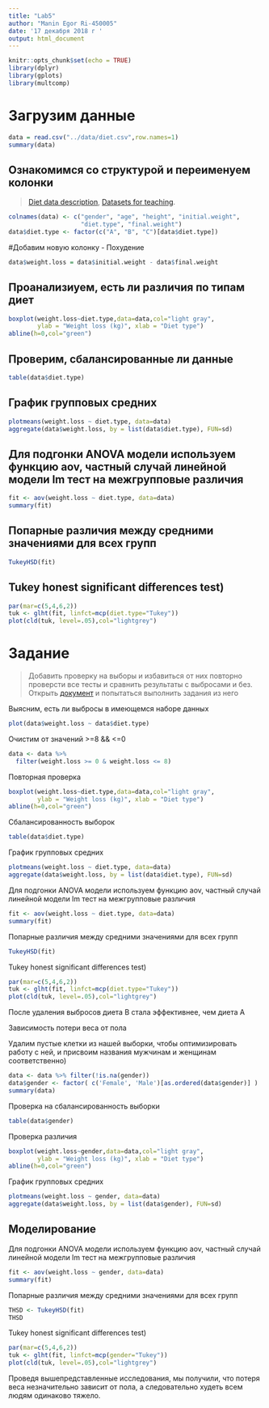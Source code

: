 ```yaml
---
title: "Lab5"
author: "Manin Egor Ri-450005"
date: '17 декабря 2018 г '
output: html_document
---
```

```r
knitr::opts_chunk$set(echo = TRUE)
library(dplyr)
library(gplots)
library(multcomp)
```

# Загрузим данные
```r
data = read.csv("../data/diet.csv",row.names=1)
summary(data)
```

## Ознакомимся со структурой и переименуем колонки
>[Diet data description](https://www.sheffield.ac.uk/polopoly_fs/1.547015!/file/Diet_data_description.docx), [Datasets for teaching](https://www.sheffield.ac.uk/mash/data).

```r
colnames(data) <- c("gender", "age", "height", "initial.weight", 
                    "diet.type", "final.weight")
data$diet.type <- factor(c("A", "B", "C")[data$diet.type])
```

#Добавим новую колонку - Похудение

```r
data$weight.loss = data$initial.weight - data$final.weight
```
## Проанализиуем, есть ли различия по типам диет
```r
boxplot(weight.loss~diet.type,data=data,col="light gray",
        ylab = "Weight loss (kg)", xlab = "Diet type")
abline(h=0,col="green")
```
## Проверим, сбалансированные ли данные
```r
table(data$diet.type)
```
## График групповых средних
```r
plotmeans(weight.loss ~ diet.type, data=data)
aggregate(data$weight.loss, by = list(data$diet.type), FUN=sd)
```
## Для подгонки ANOVA модели используем функцию aov, частный случай линейной модели lm тест на межгрупповые различия
```r
fit <- aov(weight.loss ~ diet.type, data=data)
summary(fit)
```

## Попарные различия между средними значениями для всех групп
```r
TukeyHSD(fit)
```

## Tukey honest significant differences test)
```r
par(mar=c(5,4,6,2))
tuk <- glht(fit, linfct=mcp(diet.type="Tukey"))
plot(cld(tuk, level=.05),col="lightgrey")
```

# Задание
>Добавить проверку на выборы и избавиться от них повторно проверсти все тесты и сравнить результаты с выбросами и без. Открыть [документ](https://www.sheffield.ac.uk/polopoly_fs/1.547015!/file/Diet_data_description.docx) и попытаться выполнить задания из него

Выясним, есть ли выбросы в имеющемся наборе данных
```r
plot(data$weight.loss ~ data$diet.type)
```

Очистим от значений >=8 && <=0
```r
data <- data %>%
  filter(weight.loss >= 0 & weight.loss <= 8)
```

Повторная проверка
```r
boxplot(weight.loss~diet.type,data=data,col="light gray",
        ylab = "Weight loss (kg)", xlab = "Diet type")
abline(h=0,col="green")
```

Сбалансированность выборок
```r
table(data$diet.type)
```
График групповых средних
```r
plotmeans(weight.loss ~ diet.type, data=data)
aggregate(data$weight.loss, by = list(data$diet.type), FUN=sd)
```

Для подгонки ANOVA модели используем функцию aov, частный случай линейной модели lm тест на межгрупповые различия
```r
fit <- aov(weight.loss ~ diet.type, data=data)
summary(fit)
```

Попарные различия между средними значениями для всех групп
```r
TukeyHSD(fit)
```

Tukey honest significant differences test)
```r
par(mar=c(5,4,6,2))
tuk <- glht(fit, linfct=mcp(diet.type="Tukey"))
plot(cld(tuk, level=.05),col="lightgrey")
```


После удаления выбросов диета B стала эффективнее, чем диета А

Зависимость потери веса от пола

Удалим пустые клетки из нашей выборки, чтобы оптимизировать работу с ней, и присвоим названия мужчинам и женщинам соответственно)

```r
data <- data %>% filter(!is.na(gender))
data$gender <- factor( c('Female', 'Male')[as.ordered(data$gender)] )
summary(data)
```
Проверка на сбалансированность выборки
```r
table(data$gender)
```
Проверка различия
```r
boxplot(weight.loss~gender,data=data,col="light gray",
        ylab = "Weight loss (kg)", xlab = "Diet type")
abline(h=0,col="green")
```
График групповых средних
```r
plotmeans(weight.loss ~ gender, data=data)
aggregate(data$weight.loss, by = list(data$gender), FUN=sd)
```

## Моделирование

Для подгонки ANOVA модели используем функцию aov, частный случай линейной модели lm тест на межгрупповые различия
```r
fit <- aov(weight.loss ~ gender, data=data)
summary(fit)
```
Попарные различия между средними значениями для всех групп
```r
THSD <- TukeyHSD(fit)
THSD
```
Tukey honest significant differences test)
```r
par(mar=c(5,4,6,2))
tuk <- glht(fit, linfct=mcp(gender="Tukey"))
plot(cld(tuk, level=.05),col="lightgrey")
```
Проведя вышепредставленные исследования, мы получили, что потеря веса незначительно зависит от пола, а следовательно худеть всем людям одинаково тяжело.
